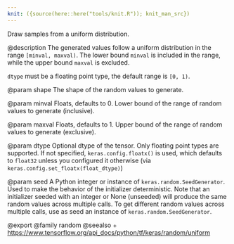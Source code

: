 ```yaml
---
knit: ({source(here::here("tools/knit.R")); knit_man_src})
---
```

Draw samples from a uniform distribution.

@description
The generated values follow a uniform distribution in the range
`[minval, maxval)`. The lower bound `minval` is included in the range,
while the upper bound `maxval` is excluded.

`dtype` must be a floating point type, the default range is `[0, 1)`.

@param shape
The shape of the random values to generate.

@param minval
Floats, defaults to 0. Lower bound of the range of
random values to generate (inclusive).

@param maxval
Floats, defaults to 1. Upper bound of the range of
random values to generate (exclusive).

@param dtype
Optional dtype of the tensor. Only floating point types are
supported. If not specified, `keras.config.floatx()` is used,
which defaults to `float32` unless you configured it otherwise (via
`keras.config.set_floatx(float_dtype)`)

@param seed
A Python integer or instance of
`keras.random.SeedGenerator`.
Used to make the behavior of the initializer
deterministic. Note that an initializer seeded with an integer
or None (unseeded) will produce the same random values
across multiple calls. To get different random values
across multiple calls, use as seed an instance
of `keras.random.SeedGenerator`.

@export
@family random
@seealso
+ <https://www.tensorflow.org/api_docs/python/tf/keras/random/uniform>
